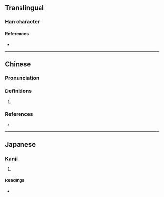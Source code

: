 {{character info/new}}
==Translingual==

===Han character===
{{Han char|rn=38|rad=女|as=09|sn=12|four=42427|canj=VUMB|ids=⿰女耑}}

====References====
* {{Han ref|kx=0266.310|dkj=06492|hdz=21066.060|uh=5A8F|ud=23183|bh=D8CD|bd=55501}}

----

==Chinese==
{{zh-forms}}

===Pronunciation===
{{zh-pron
|m=duān
|c=dyun1
|cat=
}}

===Definitions===
{{zh-hanzi}}

# {{n-g|Used in ancient female personal names.}}

===References===
* {{R:twedu|C02230}}

----

==Japanese==

===Kanji===
{{ja-kanji|grade=|rs=女09}}

# {{defn|lang=ja|sort=女09}}

====Readings====
* {{ja-readings|on=[[たん]] (tan)|kun=}}
